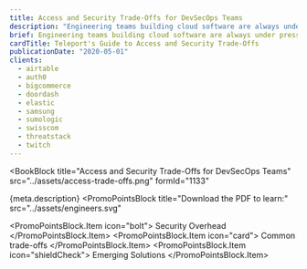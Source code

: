 ```yaml
---
title: Access and Security Trade-Offs for DevSecOps Teams
description: "Engineering teams building cloud software are always under pressure to deliver new features, fix bugs, and improve performance. To move quickly, engineers need access to computing resources: Kubernetes clusters, individual servers, databases, monitoring dashboards, and so on. But, to a security professional, all of these resources represent an ever-growing attack surface area. Just think how many attack vectors exist in a production database: an attacker can get SSH access to a database machine via a compromised key, a Kubernetes API, a compromised web UI, or even via the database’s own remote protocol."
brief: Engineering teams building cloud software are always under pressure to deliver new features, fix ...
cardTitle: Teleport's Guide to Access and Security Trade-Offs
publicationDate: "2020-05-01"
clients:
  - airtable
  - auth0
  - bigcommerce
  - doordash
  - elastic
  - samsung
  - sumologic
  - swisscom
  - threatstack
  - twitch
---
```



<BookBlock
  title="Access and Security Trade-Offs for DevSecOps Teams"
  src="../assets/access-trade-offs.png"
  formId="1133"
>
  {meta.description}
</BookBlock>
<PromoPointsBlock
  title="Download the PDF to learn:"
  src="../assets/engineers.svg"
>
  <PromoPointsBlock.Item icon="bolt">
    Security Overhead
  </PromoPointsBlock.Item>
  <PromoPointsBlock.Item icon="card">
    Common trade-offs
  </PromoPointsBlock.Item>
  <PromoPointsBlock.Item icon="shieldCheck">
    Emerging Solutions
  </PromoPointsBlock.Item>
</PromoPointsBlock>
<ClientsList clients={meta.clients} contrasted />
